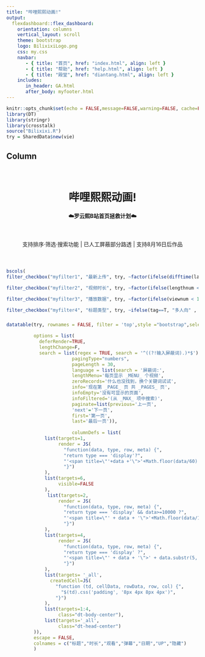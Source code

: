 ```yaml
---
title: "哔哩熙熙动画!"
output: 
  flexdashboard::flex_dashboard:
    orientation: columns
    vertical_layout: scroll
    theme: bootstrap
    logo: BilixixiLogo.png
    css: my.css
    navbar:
       - { title: "首页", href: "index.html", align: left }
       - { title: "帮助", href: "help.html", align: left }
       - { title: "殿堂", href: "diantang.html", align: left }
    includes:
       in_header: GA.html
       after_body: myfooter.html
---
```


```r

knitr::opts_chunk$set(echo = FALSE,message=FALSE,warning=FALSE, cache=FALSE)
library(DT)
library(stringr)
library(crosstalk)
source("Bilixixi.R")
try = SharedData$new(vie)

```



Column {data-width=650}
-----------------------------------------------------------------------


<center>
</br>
<h1> 哔哩熙熙动画!</h1>
<h4>☁️罗云熙B站首页拯救计划☁️</h4>
</br>

支持排序·筛选·搜索功能 | 已人工屏蔽部分路透 | 支持8月16日后作品

</br>
</center>

### {data-height=103}

```r
bscols(
filter_checkbox("myfilter1", "最新上传", try, ~factor(ifelse(difftime(lastdate,upload,units = "days") <= 3, "最近3天",ifelse(difftime(lastdate,upload,units = "days") <= 7, "近3-7天", "7天以上")),levels = c("最近3天", "近3-7天", "7天以上"))),

filter_checkbox("myfilter2", "视频时长", try, ~factor(ifelse(lengthnum < 300 , "5分以内",ifelse(lengthnum < 900, "5-15分", "15分以上")),levels = c("5分以内", "5-15分", "15分以上"))),

filter_checkbox("myfilter3", "播放数据", try, ~factor(ifelse(viewnum < 1000 , "1千以下",ifelse(viewnum < 10000, "1千-1万", "1万以上")),levels = c("1千以下", "1千-1万", "1万以上"))),

filter_checkbox("myfilter4", "标题类型", try, ~ifelse(tag==T, "多人向" , "个人向")))
```

###

```r

datatable(try, rownames = FALSE, filter = 'top',style ="bootstrap",selection="none",
          
          options = list(
            deferRender=TRUE,
            lengthChange=F,
            search = list(regex = TRUE, search = '^((?!输入屏蔽词).)*$'),
                        pagingType="numbers",
                        pageLength = 30,
                        language = list(search = '屏蔽词:',
                        lengthMenu='每页显示 _MENU_ 个视频',
                        zeroRecords='什么也没找到，换个关键词试试',
                        info='现在第 _PAGE_ 页 共 _PAGES_ 页',
                        infoEmpty='没有可显示的页面',
                        infoFiltered='(从 _MAX_ 项中搜索)',
                        paginate=list(previous='上一页',
                        'next'='下一页',
                        first='第一页',
                        last='最后一页')),
                        
                        columnDefs = list(
              list(targets=1,
                   render = JS(
                     "function(data, type, row, meta) {",
                     "return type === 'display'?",
                     "'<span title=\"'+data +'\">'+Math.floor(data/60) + '分'+Math.floor(data%60)+'秒</span>' : data;",
                     "}")
              ),
              list(targets=6,
                   visible=FALSE
              ),
               list(targets=2,
                   render = JS(
                     "function(data, type, row, meta) {",
                     "return type === 'display' && data>=10000 ?",
                     "'<span title=\"' + data + '\">'+Math.floor(data/1000)/10+'万</span>' : data;",
                     "}")
              ),
              list(targets=4,
                   render = JS(
                     "function(data, type, row, meta) {",
                     "return type === 'display' ?",
                     "'<span title=\"' + data + '\">' + data.substr(5, 12) + '</span>' : data;",
                     "}")
              ),
              list(targets= '_all',
                createdCell=JS(
                  "function (td, cellData, rowData, row, col) {",
                    "$(td).css('padding', '8px 4px 8px 4px')",
                  "}")
              ),
              list(targets=1:4,
                   class="dt-body-center"),
              list(targets='_all',
                   class="dt-head-center")
          )),
          escape = FALSE,
          colnames = c("标题","时长","观看","弹幕","日期","UP","隐藏")
          )

```

